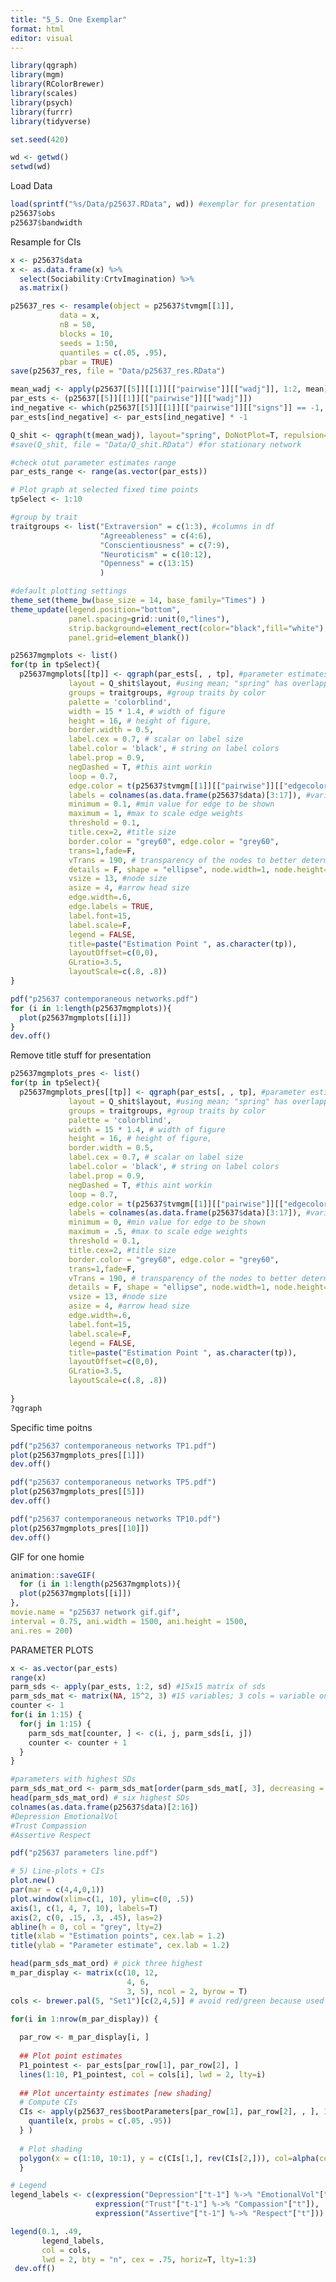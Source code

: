 ```yaml
---
title: "5_5. One Exemplar"
format: html
editor: visual
---
```


```r
library(qgraph)
library(mgm)
library(RColorBrewer)
library(scales)
library(psych)
library(furrr)
library(tidyverse)

set.seed(420)

wd <- getwd()
setwd(wd)
```

Load Data

```r
load(sprintf("%s/Data/p25637.RData", wd)) #exemplar for presentation
p25637$obs
p25637$bandwidth
```

Resample for CIs

```r
x <- p25637$data
x <- as.data.frame(x) %>%
  select(Sociability:CrtvImagination) %>%
  as.matrix()

p25637_res <- resample(object = p25637$tvmgm[[1]],
           data = x,
           nB = 50,
           blocks = 10,
           seeds = 1:50,
           quantiles = c(.05, .95),
           pbar = TRUE)
save(p25637_res, file = "Data/p25637_res.RData")
```

```r
mean_wadj <- apply(p25637[[5]][[1]][["pairwise"]][["wadj"]], 1:2, mean)
par_ests <- (p25637[[5]][[1]][["pairwise"]][["wadj"]])
ind_negative <- which(p25637[[5]][[1]][["pairwise"]][["signs"]] == -1, arr.ind = T)
par_ests[ind_negative] <- par_ests[ind_negative] * -1

Q_shit <- qgraph(t(mean_wadj), layout="spring", DoNotPlot=T, repulsion=0.7)
#save(Q_shit, file = "Data/Q_shit.RData") #for stationary network

#check otut parameter estimates range
par_ests_range <- range(as.vector(par_ests))
```

```r
# Plot graph at selected fixed time points
tpSelect <- 1:10

#group by trait
traitgroups <- list("Extraversion" = c(1:3), #columns in df
                    "Agreeableness" = c(4:6),
                    "Conscientiousness" = c(7:9),
                    "Neuroticism" = c(10:12),
                    "Openness" = c(13:15)
                    )

#default plotting settings
theme_set(theme_bw(base_size = 14, base_family="Times") )
theme_update(legend.position="bottom", 
             panel.spacing=grid::unit(0,"lines"),
             strip.background=element_rect(color="black",fill="white"),
             panel.grid=element_blank())

p25637mgmplots <- list()
for(tp in tpSelect){
  p25637mgmplots[[tp]] <- qgraph(par_ests[, , tp], #parameter estimates to graph
             layout = Q_shit$layout, #using mean; "spring" has overlapping nodes
             groups = traitgroups, #group traits by color
             palette = 'colorblind',
             width = 15 * 1.4, # width of figure
             height = 16, # height of figure,
             border.width = 0.5,
             label.cex = 0.7, # scalar on label size
             label.color = 'black', # string on label colors
             label.prop = 0.9, 
             negDashed = T, #this aint workin
             loop = 0.7,
             edge.color = t(p25637$tvmgm[[1]][["pairwise"]][["edgecolor"]][, 1, tp]), 
             labels = colnames(as.data.frame(p25637$data)[3:17]), #variable names
             minimum = 0.1, #min value for edge to be shown
             maximum = 1, #max to scale edge weights
             threshold = 0.1,
             title.cex=2, #title size
             border.color = "grey60", edge.color = "grey60", 
             trans=1,fade=F,
             vTrans = 190, # transparency of the nodes to better determine edges crossing node areas
             details = F, shape = "ellipse", node.width=1, node.height=.6, # node appearance
             vsize = 13, #node size 
             asize = 4, #arrow head size
             edge.width=.6,
             edge.labels = TRUE,
             label.font=15, 
             label.scale=F,
             legend = FALSE,
             title=paste("Estimation Point ", as.character(tp)),
             layoutOffset=c(0,0), 
             GLratio=3.5, 
             layoutScale=c(.8, .8))
}
```

```r
pdf("p25637 contemporaneous networks.pdf")
for (i in 1:length(p25637mgmplots)){
  plot(p25637mgmplots[[i]])
}
dev.off()
```

Remove title stuff for presentation

```r
p25637mgmplots_pres <- list()
for(tp in tpSelect){
  p25637mgmplots_pres[[tp]] <- qgraph(par_ests[, , tp], #parameter estimates to graph
             layout = Q_shit$layout, #using mean; "spring" has overlapping nodes
             groups = traitgroups, #group traits by color
             palette = 'colorblind',
             width = 15 * 1.4, # width of figure
             height = 16, # height of figure,
             border.width = 0.5,
             label.cex = 0.7, # scalar on label size
             label.color = 'black', # string on label colors
             label.prop = 0.9, 
             negDashed = T, #this aint workin
             loop = 0.7,
             edge.color = t(p25637$tvmgm[[1]][["pairwise"]][["edgecolor"]][, 1, tp]), 
             labels = colnames(as.data.frame(p25637$data)[3:17]), #variable names
             minimum = 0, #min value for edge to be shown
             maximum = .5, #max to scale edge weights
             threshold = 0.1,
             title.cex=2, #title size
             border.color = "grey60", edge.color = "grey60", 
             trans=1,fade=F,
             vTrans = 190, # transparency of the nodes to better determine edges crossing node areas
             details = F, shape = "ellipse", node.width=1, node.height=.6, # node appearance
             vsize = 13, #node size 
             asize = 4, #arrow head size
             edge.width=.6,
             label.font=15, 
             label.scale=F,
             legend = FALSE,
             title=paste("Estimation Point ", as.character(tp)),
             layoutOffset=c(0,0), 
             GLratio=3.5, 
             layoutScale=c(.8, .8))
  
}
?qgraph
```

Specific time poitns

```r
pdf("p25637 contemporaneous networks TP1.pdf")
plot(p25637mgmplots_pres[[1]])
dev.off()
```

```r
pdf("p25637 contemporaneous networks TP5.pdf")
plot(p25637mgmplots_pres[[5]])
dev.off()
```

```r
pdf("p25637 contemporaneous networks TP10.pdf")
plot(p25637mgmplots_pres[[10]])
dev.off()
```

GIF for one homie

```r
animation::saveGIF(
  for (i in 1:length(p25637mgmplots)){
  plot(p25637mgmplots[[i]])
},
movie.name = "p25637 network gif.gif",
interval = 0.75, ani.width = 1500, ani.height = 1500,
ani.res = 200)

```

PARAMETER PLOTS

```r
x <- as.vector(par_ests)
range(x)
parm_sds <- apply(par_ests, 1:2, sd) #15x15 matrix of sds
parm_sds_mat <- matrix(NA, 15^2, 3) #15 variables; 3 cols = variable on variable and estimate
counter <- 1
for(i in 1:15) {
  for(j in 1:15) {
    parm_sds_mat[counter, ] <- c(i, j, parm_sds[i, j]) 
    counter <- counter + 1
  }
}

#parameters with highest SDs
parm_sds_mat_ord <- parm_sds_mat[order(parm_sds_mat[, 3], decreasing = TRUE), ]
head(parm_sds_mat_ord) # six highest SDs
colnames(as.data.frame(p25637$data)[2:16])
#Depression EmotionalVol
#Trust Compassion
#Assertive Respect
```

```r
pdf("p25637 parameters line.pdf")

# 5) Line-plots + CIs
plot.new()
par(mar = c(4,4,0,1))
plot.window(xlim=c(1, 10), ylim=c(0, .5))
axis(1, c(1, 4, 7, 10), labels=T)
axis(2, c(0, .15, .3, .45), las=2)
abline(h = 0, col = "grey", lty=2)
title(xlab = "Estimation points", cex.lab = 1.2)
title(ylab = "Parameter estimate", cex.lab = 1.2)

head(parm_sds_mat_ord) # pick three highest
m_par_display <- matrix(c(10, 12, 
                          4, 6, 
                          3, 5), ncol = 2, byrow = T)
cols <- brewer.pal(5, "Set1")[c(2,4,5)] # avoid red/green because used for edges in upper panel

for(i in 1:nrow(m_par_display)) {
  
  par_row <- m_par_display[i, ]
  
  ## Plot point estimates
  P1_pointest <- par_ests[par_row[1], par_row[2], ]
  lines(1:10, P1_pointest, col = cols[i], lwd = 2, lty=i)
  
  ## Plot uncertainty estimates [new shading]
  # Compute CIs
  CIs <- apply(p25637_res$bootParameters[par_row[1], par_row[2], , ], 1, function(x) {
    quantile(x, probs = c(.05, .95))
  } )
  
  # Plot shading
  polygon(x = c(1:10, 10:1), y = c(CIs[1,], rev(CIs[2,])), col=alpha(colour = cols[i], alpha = .3), border=FALSE)
  } 

# Legend
legend_labels <- c(expression("Depression"["t-1"] %->% "EmotionalVol"["t"]),
                   expression("Trust"["t-1"] %->% "Compassion"["t"]),
                   expression("Assertive"["t-1"] %->% "Respect"["t"]))

legend(0.1, .49, 
       legend_labels,
       col = cols, 
       lwd = 2, bty = "n", cex = .75, horiz=T, lty=1:3)
 dev.off()
```
